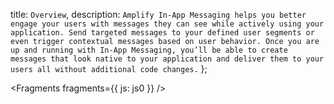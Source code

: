   title: `Overview`,
  description: `Amplify In-App Messaging helps you better engage your users with messages they can see while actively using your application. Send targeted messages to your defined user segments or even trigger contextual messages based on user behavior. Once you are up and running with In-App Messaging, you’ll be able to create messages that look native to your application and deliver them to your users all without additional code changes.`
};


<Fragments fragments={{ js: js0 }} />
